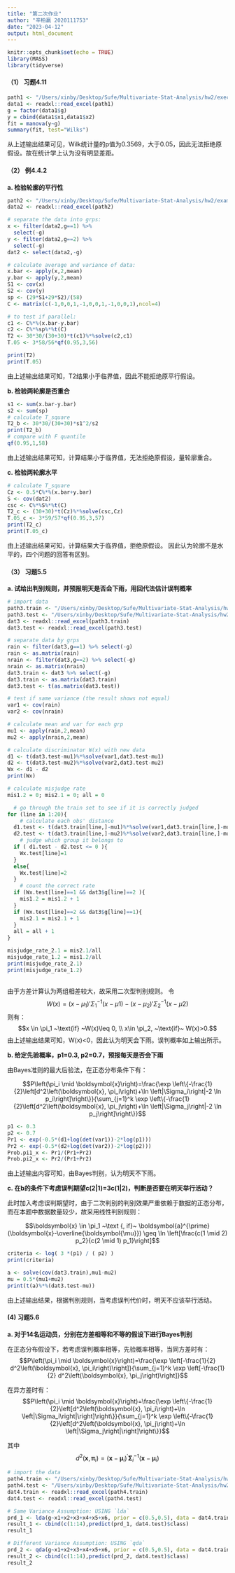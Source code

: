 ```yaml
---
title: "第二次作业"
author: "辛柏嬴 2020111753"
date: "2023-04-12"
output: html_document
---
```


```r
knitr::opts_chunk$set(echo = TRUE)
library(MASS)
library(tidyverse)
```

#### （1） 习题4.11

```r
path1 <- "/Users/xinby/Desktop/Sufe/Multivariate-Stat-Analysis/hw2/exec4.11.xlsx"
data1 <- readxl::read_excel(path1)
g = factor(data1$g)
y = cbind(data1$x1,data1$x2)
fit = manova(y~g)
summary(fit, test="Wilks")
```

从上述输出结果可见，Wilk统计量的p值为0.3569，大于0.05，因此无法拒绝原假设。故在统计学上认为没有明显差距。



#### （2） 例4.4.2

**a. 检验轮廓的平行性**
```r
path2 <- "/Users/xinby/Desktop/Sufe/Multivariate-Stat-Analysis/hw2/examp4.4.2.xlsx"
data2 <- readxl::read_excel(path2)

# separate the data into grps:
x <- filter(data2,g==1) %>%
  select(-g)
y <- filter(data2,g==2) %>%
  select(-g)
dat2 <- select(data2,-g)

# calculate average and variance of data:
x.bar <- apply(x,2,mean)
y.bar <- apply(y,2,mean)
S1 <- cov(x)
S2 <- cov(y)
sp <- (29*S1+29*S2)/(58)
C <- matrix(c(-1,0,0,1,-1,0,0,1,-1,0,0,1),ncol=4)

# to test if parallel:
c1 <- C%*%(x.bar-y.bar)
c2 <- C%*%sp%*%t(C)
T2 <- 30*30/(30+30)*t(c1)%*%solve(c2,c1)
T.05 <- 3*58/56*qf(0.95,3,56)

print(T2)
print(T.05)
```

由上述输出结果可知，T2结果小于临界值，因此不能拒绝原平行假设。

**b. 检验两轮廓是否重合**
```r
s1 <- sum(x.bar-y.bar)
s2 <- sum(sp)
# calculate T_square
T2_b <- 30*30/(30+30)*s1^2/s2
print(T2_b)
# compare with F quantile
qf(0.95,1,58)
```

由上述输出结果可知，计算结果小于临界值，无法拒绝原假设，量轮廓重合。

**c. 检验两轮廓水平**
```r
# calculate T_square
Cz <- 0.5*C%*%(x.bar+y.bar)
S <- cov(dat2)
csc <- C%*%S%*%t(C)
T2_c <- (30+30)*t(Cz)%*%solve(csc,Cz)
T.05_c <- 3*59/57*qf(0.95,3,57)
print(T2_c)
print(T.05_c)
```

由上述输出结果可知，计算结果大于临界值，拒绝原假设。
因此认为轮廓不是水平的，四个问题的回答有区别。



#### （3） 习题5.5

**a. 试给出判别规则，并预报明天是否会下雨，用回代法估计误判概率**

```r
# import data
path3.train <- "/Users/xinby/Desktop/Sufe/Multivariate-Stat-Analysis/hw2/exec5.5.xlsx"
path3.test <- "/Users/xinby/Desktop/Sufe/Multivariate-Stat-Analysis/hw2/exec5.5a.xlsx"
dat3 <- readxl::read_excel(path3.train)
dat3.test <- readxl::read_excel(path3.test)

# separate data by grps
rain <- filter(dat3,g==1) %>% select(-g)
rain <- as.matrix(rain)
nrain <- filter(dat3,g==2) %>% select(-g)
nrain <- as.matrix(nrain)
dat3.train <- dat3 %>% select(-g)
dat3.train <- as.matrix(dat3.train)
dat3.test <- t(as.matrix(dat3.test))

# test if same variance (the result shows not equal)
var1 <- cov(rain)
var2 <- cov(nrain)

# calculate mean and var for each grp
mu1 <- apply(rain,2,mean)
mu2 <- apply(nrain,2,mean)

# calculate discriminator W(x) with new data
d1 <- t(dat3.test-mu1)%*%solve(var1,dat3.test-mu1)
d2 <- t(dat3.test-mu2)%*%solve(var2,dat3.test-mu2)
Wx <- d1 - d2
print(Wx)

# calculate misjudge rate
mis1.2 = 0; mis2.1 = 0; all = 0

  # go through the train set to see if it is correctly judged
for (line in 1:20){
    # calculate each obs' distance
  d1.test <- t(dat3.train[line,]-mu1)%*%solve(var1,dat3.train[line,]-mu1)
  d2.test <- t(dat3.train[line,]-mu2)%*%solve(var2,dat3.train[line,]-mu2)
    # judge which group it belongs to 
  if ( d1.test - d2.test <= 0 ){
    Wx.test[line]=1 
  }
  else{
    Wx.test[line]=2
  }
    # count the correct rate
  if (Wx.test[line]==1 && dat3$g[line]==2 ){
    mis1.2 = mis1.2 + 1
  }
  if (Wx.test[line]==2 && dat3$g[line]==1){
    mis2.1 = mis2.1 + 1
  }
  all = all + 1
}

misjudge_rate_2.1 = mis2.1/all
misjudge_rate_1.2 = mis1.2/all
print(misjudge_rate_2.1)
print(misjudge_rate_1.2)
  
```

由于方差计算认为两组相差较大，故采用二次型判别规则。
令
$$W(x)=(x-\mu_1)'\Sigma_1^{-1}(x-\mu1)-(x-\mu_2)'\Sigma_2^{-1}(x-\mu2)$$
则有：
$$x \in \pi_1 ~\text{if} ~W(x)\leq 0, \\ x\in \pi_2, ~\text{if}~ W(x)>0.$$
由上述输出结果可知，W(x)<0，因此认为明天会下雨。误判概率如上输出所示。

**b. 给定先验概率，p1=0.3, p2=0.7，预报每天是否会下雨**

由Bayes准则的最大后验法，在正态分布条件下有：

$$P\left(\pi_i \mid \boldsymbol{x}\right)=\frac{\exp \left\{-\frac{1}{2}\left[d^2\left(\boldsymbol{x}, \pi_i\right)+\ln \left|\Sigma_i\right|-2 \ln p_i\right]\right\}}{\sum_{j=1}^k \exp \left\{-\frac{1}{2}\left[d^2\left(\boldsymbol{x}, \pi_j\right)+\ln \left|\Sigma_j\right|-2 \ln p_j\right]\right\}}$$

```r
p1 <- 0.3
p2 <- 0.7
Pr1 <- exp(-0.5*(d1+log(det(var1))-2*log(p1)))
Pr2 <- exp(-0.5*(d2+log(det(var2))-2*log(p2)))
Prob.pi1_x <- Pr1/(Pr1+Pr2)
Prob.pi2_x <- Pr2/(Pr1+Pr2)
```

由上述输出内容可知，由Bayes判别，认为明天不下雨。

**c. 在b的条件下考虑误判期望c(2|1)=3c(1|2)，判断是否要在明天举行活动？**

此时加入考虑误判期望时，由于二次判别的判别效果严重依赖于数据的正态分布，
而在本题中数据数量较少，故采用线性判别规则：

$$\boldsymbol{x} \in \pi_1 ~\text {, if}~ \boldsymbol{a}^{\prime}(\boldsymbol{x}-\overline{\boldsymbol{\mu}}) \geq \ln \left[\frac{c(1 \mid 2) p_2}{c(2 \mid 1) p_1}\right]$$

```r
criteria <- log( 3 *(p1) / ( p2) ) 
print(criteria)

a <- solve(cov(dat3.train),mu1-mu2)
mu = 0.5*(mu1+mu2)
print(t(a)%*%(dat3.test-mu))
```

由上述输出结果，根据判别规则，当考虑误判代价时，明天不应该举行活动。


#### (4) 习题5.6

**a. 对于14名运动员，分别在方差相等和不等的假设下进行Bayes判别**

在正态分布假设下，若考虑误判概率相等，先验概率相等，当同方差时有：
$$P\left(\pi_i \mid \boldsymbol{x}\right)=\frac{\exp \left[-\frac{1}{2} d^2\left(\boldsymbol{x}, \pi_i\right)\right]}{\sum_{j=1}^k \exp \left[-\frac{1}{2} d^2\left(\boldsymbol{x}, \pi_j\right)\right]}$$

在异方差时有：
$$P\left(\pi_i \mid \boldsymbol{x}\right)=\frac{\exp \left\{-\frac{1}{2}\left[d^2\left(\boldsymbol{x}, \pi_i\right)+\ln \left|\Sigma_i\right|\right]\right\}}{\sum_{j=1}^k \exp \left\{-\frac{1}{2}\left[d^2\left(\boldsymbol{x}, \pi_j\right)+\ln \left|\Sigma_j\right|\right]\right\}}$$

其中 
$$d^2\left(\boldsymbol{x}, \boldsymbol{\pi}_i\right)=\left(\boldsymbol{x}-\boldsymbol{\mu}_i\right)^{\prime} \boldsymbol{\Sigma}_i^{-1}\left(\boldsymbol{x}-\boldsymbol{\mu}_i\right)$$

```r

# import the data
path4.train <- "/Users/xinby/Desktop/Sufe/Multivariate-Stat-Analysis/hw2/exec5.6.xlsx"
path4.test <- "/Users/xinby/Desktop/Sufe/Multivariate-Stat-Analysis/hw2/exec5.6a.xlsx"
dat4.train <- readxl::read_excel(path4.train)
dat4.test <- readxl::read_excel(path4.test) 

# Same Variance Assumption: USING `lda`
prd_1 <- lda(g~x1+x2+x3+x4+x5+x6, prior = c(0.5,0.5), data = dat4.train)
result_1 <- cbind(c(1:14),predict(prd_1, dat4.test)$class)
result_1

# Different Variance Assumption: USING `qda`
prd_2 <- qda(g~x1+x2+x3+x4+x5+x6, prior = c(0.5,0.5), data = dat4.train)
result_2 <- cbind(c(1:14),predict(prd_2, dat4.test)$class)
result_2
```
